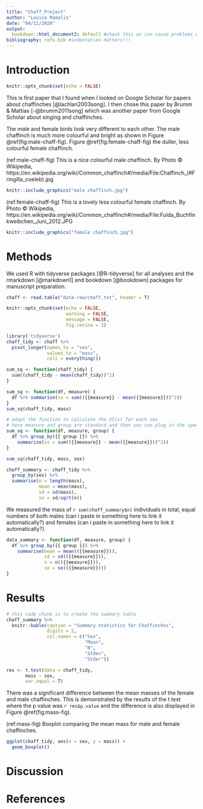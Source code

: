```yaml
---
title: "Chaff_Project"
author: "Louisa Mamalis"
date: "04/11/2020"
output:
  bookdown::html_document2: default #check this as can cause problems with referencing later on.
bibliography: refs.bib #indentation matters!!!
---
```


# Introduction 

<!-- This setup chunk needs to go first to set a few basic rules to be followed by the rest of the rmarkdown doco, including echo = FALSE -->

```r
knitr::opts_chunk$set(echo = FALSE)
```

This is first paper that I found when I looked on Google Scholar for papers about chaffinches [@lachlan2003song]. I then chose this paper by Brumm & Mattias [-@brumm2011song] which was another paper from Google Scholar about singing and chaffinches. 

The male and female birds look very different to each other. The male chaffinch is much more colourful and bright as shown in Figure \@ref(fig:male-chaff-fig). Figure \@ref(fig:female-chaff-fig) the duller, less colourful female chaffinch. 

(ref:male-chaff-fig) This is a nice colourful male chaffinch. By Photo © Wikipedia, https://en.wikipedia.org/wiki/Common_chaffinch#/media/File:Chaffinch_(#Fringilla_coeleb).jpg

```r
knitr::include_graphics("male chaffinch.jpg")
```

(ref:female-chaff-fig) This is a lovely less colourful female chaffinch. By Photo © Wikipedia,  https://en.wikipedia.org/wiki/Common_chaffinch#/media/File:Fulda_Buchfinkweibchen_Juni_2012.JPG

```r
knitr::include_graphics("female chaffinch.jpg")
```

# Methods



We used R with tidyverse packages [@R-tidyverse] for all analyses and the rmarkdown [@markdown1] and bookdown [@bookdown] packages for manuscript preparation.

<!-- keep this default set up code chunk -->


```r
chaff <- read.table("data-raw/chaff.txt", header = T)
```


```r
knitr::opts_chunk$set(echo = FALSE, 
                      warning = FALSE,
                      message = FALSE,
                      fig.retina = 3)
```

<!-- update the tidyverse package -->
```r
library('tidyverse')
chaff_tidy <- chaff %>%
  pivot_longer(names_to = "sex",
               values_to = "mass",
               cols = everything())
```

<!-- adding a code chunk to calculate SS(x) of all the mass values -->
```r
sum_sq <- function(chaff_tidy) {
  sum((chaff_tidy - mean(chaff_tidy))^2)
}

```

<!-- two variables defined within the function 
created a dataframe with the column measure in it
measure is a generic -->
```r
sum_sq <- function(df, measure) {
  df %>% summarise(ss = sum(({{measure}} - mean({{measure}}))^2))
}
sum_sq(chaff_tidy, mass)

# adapt the function to calculate the SS(x) for each sex
# here measure and group are standard and then you can plug in the specific variables
sum_sq <- function(df, measure, group) {
  df %>% group_by({{ group }}) %>% 
    summarise(ss = sum(({{measure}} - mean({{measure}}))^2))
}

sum_sq(chaff_tidy, mass, sex)
```

<!-- here we are calculating the summary data - mean/ sd/ se etc 
creates a new table with the results in
this is not using a function though! this is pipeline-->


```r
chaff_summary <- chaff_tidy %>% 
  group_by(sex) %>% 
  summarise(n = length(mass),
            mean = mean(mass),
            sd = sd(mass),
            se = sd/sqrt(n))
```

We measured the mass of `r sum(chaff_summary$n)` individuals in total, equal numbers of both males (can i paste in something here to link it automatically?) and females (can i paste in something here to link it automatically?).

<!-- creating a function which will calculate the summary stats for the data 
remember to add ALL the types of brackets () and {} -->
```r
data_summary <- function(df, measure, group) {
  df %>% group_by({{ group }}) %>% 
    summarise(mean = mean(({{measure}})),
              sd = sd(({{measure}})),
              n = n(({{measure}})),
              se = se(({{measure}})))
}
```

# Results 



```r
# this code chunk is to create the summary table
chaff_summary %>% 
  knitr::kable(caption = "Summary statistics for Chaffinches",
               digits = 2,
               col.names = c("Sex", 
                             "Mean", 
                             "N",
                             "Stdev",
                             "Stder"))
```

<!-- paired t test to see the difference between the mass of the males and females -->
```r
res <- t.test(data = chaff_tidy, 
       mass ~ sex,
       var.equal = T)
```

There was a significant difference between the mean masses of the female and male chaffinches. This is demonstrated by the results of the t test where the p value was `r res$p.value` and the difference is also displayed in Figure \@ref(fig:mass-fig).
<!-- to be able to input the p.value firstly give the t test results a name then you can do str(res) of this object and then select the name of the value that you would like to include within the text-->

(ref:mass-fig) Boxplot comparing the mean mass for male and female chaffinches.

```r
ggplot(chaff_tidy, aes(x = sex, y = mass)) +
  geom_boxplot()
```


# Discussion

# References

